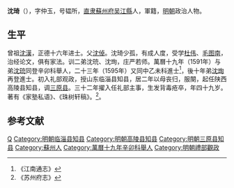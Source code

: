 '''沈琦'''（{{bd|1558年||1606年||}}），字仲玉，号韫所，[[直隶|直隶]][[蘇州府|蘇州府]][[吴江縣|吴江縣]]人，軍籍，[[明朝|明朝]]政治人物。
 
== 生平 ==
曾祖[[沈漢|沈漢]]，正德十六年进士。父[[沈倬|沈倬]]。沈琦少孤，有成人度，受学[[杜伟|杜伟]]、[[毛图南|毛图南]]，治经论文，俱有家法。训二弟沈珫、沈珣，庄严若师。萬曆十九年（1591年）与弟[[沈珫|沈珫]]同登辛卯科舉人，二十三年（1595年）又同中乙未科進士<ref>《江南通志》</ref>，後十年弟[[沈珣|沈珣]]再登進士。初入礼部观政，授山东临淄县知县，居二年以母丧归，服闋，起任陕西高陵县知县，调[[三原县|三原县]]。三十二年擢入任礼部主事，生发背毒疮卒，年四十九岁。著有《家塾私语》、《珠树轩稿》。<ref>《苏州府志》</ref>。

==参考文献==
{{reflist}}
 
{{明朝官员小作品}}
{{萬曆二十三年乙未科殿試金榜}}
{{DEFAULTSORT:Shen沈}}
[[Category:沈姓|Q]]
[[Category:明朝临淄县知县|Category:明朝临淄县知县]]
[[Category:明朝高陵县知县|Category:明朝高陵县知县]]
[[Category:明朝三原县知县|Category:明朝三原县知县]]
[[Category:蘇州人|Category:蘇州人]]
[[Category:萬曆十九年辛卯科舉人|Category:萬曆十九年辛卯科舉人]]
[[Category:明朝禮部觀政|Category:明朝禮部觀政]]